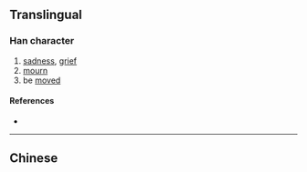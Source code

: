 {{character info/new}}
{{also|慟}}
==Translingual==

===Han character===
{{Han char|rn=61|rad=心|as=06|sn=9|four=|canj=PMIS|ids=⿰忄动}}

# [[sadness]], [[grief]]
# [[mourn]]
# be [[move]]d

====References====
* {{Han ref|kx=0386.161|hdz=42293.130|uh=6078|ud=24696}}

----

==Chinese==
{{zh-see|慟}}